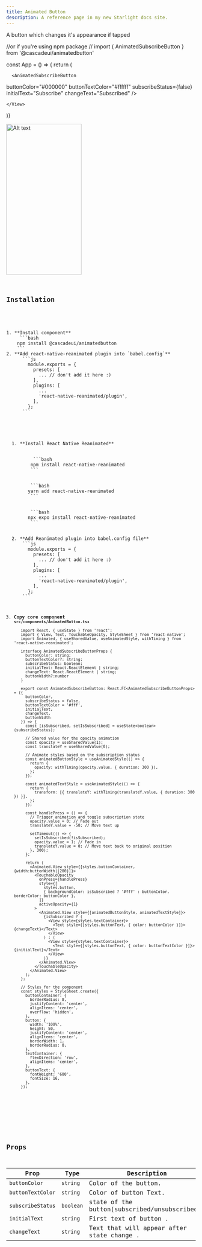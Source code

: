 ```yaml
---
title: Animated Button
description: A reference page in my new Starlight docs site.
---
```


A button which changes it's appearance if tapped




//or if you're using npm package
// import { AnimatedSubscribeButton } from '@cascadeui/animatedbutton'

const App = () => {
  return (
    <View>

      <AnimatedSubscribeButton
  buttonColor="#000000"
  buttonTextColor="#ffffff"
  subscribeStatus={false}
  initialText="Subscribe"
  changeText="Subscribed"
      />

    </View>
  )}


<Tabs>
  <TabItem label="Preview"><img src="https://i.ibb.co/gdRH7wT/Animated-Buttongif.webp" alt="Alt text" height="400" width="200" 
  style={{ display: 'block', margin: '0 auto' }}/>
</TabItem>
  <TabItem label="Code"><Code code={exampleCode} lang="js" title={fileName} mark={highlights} /></TabItem>
</Tabs>

## Installation
<Tabs>
<TabItem label='cli'>
<Steps>
1. **Install component**
     ```bash
    npm install @cascadeui/animatedbutton
    ```
2. **Add react-native-reanimated plugin into `babel.config`**
      ```js
        module.exports = {
          presets: [
            ... // don't add it here :)
          ],
          plugins: [
            ...
            'react-native-reanimated/plugin',
          ],
        };
      ```
</Steps>
</TabItem>

<TabItem label='manual'>
<Steps>
  1. **Install React Native Reanimated**
     <Tabs>
       <TabItem label="NPM">
          ```bash
         npm install react-native-reanimated
         ```
       </TabItem>
       <TabItem label="YARN">
         ```bash
        yarn add react-native-reanimated
         ```
       </TabItem>
       <TabItem label="EXPO">
         ```bash
        npx expo install react-native-reanimated
         ```
       </TabItem>
     </Tabs>
  2. **Add Reanimated plugin into babel.config file**
      ```js
        module.exports = {
          presets: [
            ... // don't add it here :)
          ],
          plugins: [
            ...
            'react-native-reanimated/plugin',
          ],
        };
      ```


  3. **Copy core component `src/components/AnimatedButton.tsx`**
     ```tsx
        import React, { useState } from 'react';
        import { View, Text, TouchableOpacity, StyleSheet } from 'react-native';
        import Animated, { useSharedValue, useAnimatedStyle, withTiming } from 'react-native-reanimated';

        interface AnimatedSubscribeButtonProps {
          buttonColor: string;
          buttonTextColor?: string;
          subscribeStatus: boolean;
          initialText: React.ReactElement | string;
          changeText: React.ReactElement | string;
          buttonWidth?:number
        }

        export const AnimatedSubscribeButton: React.FC<AnimatedSubscribeButtonProps> = ({
          buttonColor,
          subscribeStatus = false,
          buttonTextColor = '#fff',
          initialText,
          changeText,
          buttonWidth
        }) => {
          const [isSubscribed, setIsSubscribed] = useState<boolean>(subscribeStatus);

          // Shared value for the opacity animation
          const opacity = useSharedValue(1);
          const translateY = useSharedValue(0);

          // Animate styles based on the subscription status
          const animatedButtonStyle = useAnimatedStyle(() => {
            return {
              opacity: withTiming(opacity.value, { duration: 300 }),
            };
          });

          const animatedTextStyle = useAnimatedStyle(() => {
            return {
              transform: [{ translateY: withTiming(translateY.value, { duration: 300 }) }],
            };
          });

          const handlePress = () => {
            // Trigger animation and toggle subscription state
            opacity.value = 0; // Fade out
            translateY.value = -50; // Move text up

            setTimeout(() => {
              setIsSubscribed(!isSubscribed);
              opacity.value = 1; // Fade in
              translateY.value = 0; // Move text back to original position
            }, 300);
          };

          return (
            <Animated.View style={[styles.buttonContainer,{width:buttonWidth||200}]}>
              <TouchableOpacity
                onPress={handlePress}
                style={[
                  styles.button,
                  { backgroundColor: isSubscribed ? '#fff' : buttonColor, borderColor: buttonColor },
                ]}
                activeOpacity={1}
              >
                <Animated.View style={[animatedButtonStyle, animatedTextStyle]}>
                  {isSubscribed ? (
                    <View style={styles.textContainer}>
                      <Text style={[styles.buttonText, { color: buttonColor }]}>{changeText}</Text>
                    </View>
                  ) : (
                    <View style={styles.textContainer}>
                      <Text style={[styles.buttonText, { color: buttonTextColor }]}>{initialText}</Text>
                    </View>
                  )}
                </Animated.View>
              </TouchableOpacity>
            </Animated.View>
          );
        };

        // Styles for the component
        const styles = StyleSheet.create({
          buttonContainer: {
            borderRadius: 8,
            justifyContent: 'center',
            alignItems: 'center',
            overflow: 'hidden',
          },
          button: {
            width: '100%',
            height: 50,
            justifyContent: 'center',
            alignItems: 'center',
            borderWidth: 1,
            borderRadius: 8,
          },
          textContainer: {
            flexDirection: 'row',
            alignItems: 'center',
          },
          buttonText: {
            fontWeight: '600',
            fontSize: 16,
          },
        });


     ```
    
</Steps>
</TabItem>
</Tabs>



 


## Props

| Prop      | Type     | Description                          |
|-------------|----------|--------------------------------------|
| `buttonColor`| `string` | Color of the button.    |
| `buttonTextColor`| `string` | Color of button Text.      |
| `subscribeStatus`| `boolean`| state of the button(subscribed/unsubscribed).       |
| `initialText`| `string` | First text of button .|
| `changeText`| `string` | Text that will appear after state change .|

